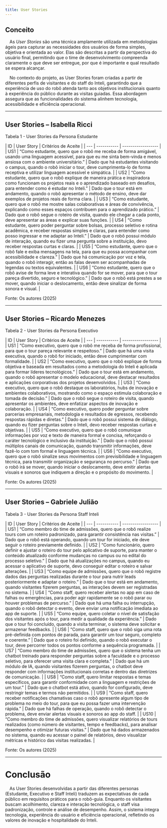 ```yaml
---
title: User Stories
---
```



## Conceito

&emsp;As *User Stories* são uma técnica amplamente utilizada em metodologias ágeis para capturar as necessidades dos usuários de forma simples, objetiva e orientada ao valor. Elas são descritas a partir da perspectiva do usuário final, permitindo que o time de desenvolvimento compreenda claramente o que deve ser entregue, por que é importante e qual resultado se espera alcançar.

&emsp;No contexto do projeto, as User Stories foram criadas a partir de diferentes perfis de visitantes e do staff do Inteli, garantindo que a experiência de uso do robô atenda tanto aos objetivos institucionais quanto à experiência do público durante as visitas guiadas. Essa abordagem assegura que as funcionalidades do sistema alinhem tecnologia, acessibilidade e eficiência operacional.

---

## User Stories – Isabella Ricci

<p style={{textAlign: 'center'}}>Tabela 1 - User Stories da Persona Estudante</p>  
| ID  | User Story | Critérios de Aceite |
| --- | ----------- | ------------------ |
| US1 | “Como estudante, quero que o robô me receba de forma amigável, usando uma linguagem acessível, para que eu me sinta bem-vinda e menos ansiosa com o ambiente universitário.” | Dado que há estudantes visitando o campus, quando o robô iniciar o tour, deve cumprimenta-lo de forma receptiva e utilizar linguagem acessível e simpática. |
| US2 | “Como estudante, quero que o robô explique de maneira prática e inspiradora como funcionam os projetos reais e o aprendizado baseado em desafios, para entender como é estudar no Inteli.” | Dado que o tour está em andamento, quando o robô apresentar o método de ensino, deve dar exemplos de projetos reais de forma clara. |
| US3 | “Como estudante, quero que o robô me mostre salas colaborativas e áreas de convivência, explicando como esses espaços contribuem para o aprendizado prático.” | Dado que o robô segue o roteiro de visita, quando ele chegar a cada ponto, deve apresentar as áreas e explicar suas funções. |
| US4 | “Como estudante, quero poder perguntar sobre bolsas, processo seletivo e rotina acadêmica, e receber respostas simples e claras, para entender como posso ingressar e me adaptar ao Inteli.” | Dado que o robô possui módulo de interação, quando eu fizer uma pergunta sobre a instituição, devo receber respostas curtas e claras. |
| US5 | “Como estudante, quero que o robô fale e exiba mensagens na tela, para que eu possa acompanhar com acessibilidade e clareza.” | Dado que há comunicação por voz e tela, quando o robô interagir, então as falas devem ser acompanhadas de legendas ou textos equivalentes. |
| US6 | “Como estudante, quero que o robô avise de forma leve e interativa quando for se mover, para que o tour pareça divertido, seguro e tecnológico.” | Dado que o robô está prestes a se mover, quando iniciar o deslocamento, então deve sinalizar de forma sonora e visual. |

<p style={{textAlign: 'center'}}>Fonte: Os autores (2025)</p>

---

## User Stories – Ricardo Menezes

<p style={{textAlign: 'center'}}>Tabela 2 - User Stories da Persona Executivo</p>  
| ID  | User Story | Critérios de Aceite |
| --- | ----------- | ------------------ |
| US1 | “Como executivo, quero que o robô me receba de forma profissional, para que o tour pareça relevante e respeitoso.” | Dado que há uma visita executiva, quando o robô for iniciado, então deve cumprimentar com formalidade. |
| US2 | “Como executivo, quero que o robô explique de forma objetiva e baseada em resultados como a metodologia do Inteli é aplicada para formar líderes tecnológicos.” | Dado que o tour está em andamento, quando o robô apresentar o modelo educacional, deve destacar resultados e aplicações corporativas dos projetos desenvolvidos. |
| US3 | “Como executivo, quero que o robô destaque os laboratórios, hubs de inovação e ambientes colaborativos, mostrando como o espaço estimula colaboração e tomada de decisão.” | Dado que o robô segue o roteiro de visita, quando apresentar os ambientes, deve enfatizar aspectos de inovação e colaboração. |
| US4 | “Como executivo, quero poder perguntar sobre parcerias empresariais, metodologia e resultados de egressos, recebendo respostas rápidas e diretas.” | Dado que o robô possui sistema de diálogo, quando eu fizer perguntas sobre o Inteli, devo receber respostas curtas e objetivas. |
| US5 | “Como executivo, quero que o robô comunique informações por voz e texto de maneira formal e concisa, reforçando o caráter tecnológico e inclusivo da instituição.” | Dado que o robô possui múltiplos canais de comunicação, quando transmitir informações, deve fazê-lo com tom formal e linguagem técnica. |
| US6 | “Como executivo, quero que o robô sinalize seus movimentos com previsibilidade e linguagem técnica, para transmitir organização e segurança no percurso.” | Dado que o robô irá se mover, quando iniciar o deslocamento, deve emitir alertas visuais e sonoros que indiquem a direção e o propósito do movimento. |

<p style={{textAlign: 'center'}}>Fonte: Os autores (2025)</p>

---

## User Stories – Gabriele Julião

<p style={{textAlign: 'center'}}>Tabela 3 - User Stories da Persona Staff Inteli</p>  
| ID  | User Story | Critérios de Aceite |
| --- | ----------- | ------------------ |
| US1 | “Como membro do time de admissões, quero que o robô realize tours com um roteiro padronizado, para garantir consistência nas visitas.” | Dado que o robô está operando, quando um tour for iniciado, ele deve seguir o roteiro previamente definido. |
| US2 | “Como funcionário, quero definir e ajustar o roteiro do tour pelo aplicativo de suporte, para manter o conteúdo atualizado conforme mudanças no campus ou no edital do processo seletivo.” | Dado que há atualizações no campus, quando eu acessar o aplicativo de suporte, devo conseguir editar o roteiro e salvar alterações. |
| US3 | “Como equipe de admissões, quero que o robô registre dados das perguntas realizadas durante o tour para nutrir leads posteriormente e adaptar o roteiro.” | Dado que o tour está em andamento, quando visitantes fizerem perguntas, as interações devem ser registradas no sistema. |
| US4 | “Como staff, quero receber alertas no app em caso de falhas ou emergências, para poder agir rapidamente se o robô parar ou houver problemas de percurso.” | Dado que há uma falha ou interrupção, quando o robô detectar o evento, deve enviar uma notificação imediata ao app de suporte. |
| US5 | “Como equipe, quero coletar o nível de satisfação dos visitantes após o tour, para medir a qualidade da experiência.” | Dado que o tour foi concluído, quando a visita terminar, o sistema deve solicitar e armazenar feedbacks. |
| US6 | “Como staff, quero que o robô siga uma rota pré-definida com pontos de parada, para garantir um tour seguro, completo e coerente.” | Dado que o roteiro foi definido, quando o robô executar o tour, deve percorrer todos os pontos conforme a sequência programada. |
| US7 | “Como membro do time de admissões, quero que o sistema tenha um chatbot treinado para responder perguntas sobre a faculdade e o processo seletivo, para oferecer uma visita clara e completa.” | Dado que há um módulo de IA, quando visitantes fizerem perguntas, o chatbot deve responder com informações institucionais corretas e dentro das diretrizes de comunicação. |
| US8 | “Como staff, quero limitar respostas e temas específicos, para garantir conformidade com a linguagem e restrições de um tour.” | Dado que o chatbot está ativo, quando for configurado, deve restringir temas e termos não permitidos. |
| US9 | “Como staff, quero receber notificações chamativas caso o robô apresente algum tipo de problema no meio do tour, para que eu possa fazer uma intervenção rápida.” | Dado que há falhas de operação, quando o robô detectar o problema, deve enviar alertas visuais e sonoros ao app do staff. |
| US10 | “Como membro do time de admissões, quero visualizar relatórios de tours realizados (como número de visitantes, tempo e feedbacks), para analisar desempenho e otimizar futuras visitas.” | Dado que há dados armazenados no sistema, quando eu acessar o painel de relatórios, devo visualizar métricas e histórico das visitas realizadas. |

<p style={{textAlign: 'center'}}>Fonte: Os autores (2025)</p>

---

# Conclusão  

&emsp;As User Stories desenvolvidas a partir das diferentes personas (Estudante, Executivo e Staff Inteli) traduzem as expectativas de cada público em requisitos práticos para o robô-guia. Enquanto os visitantes buscam acolhimento, clareza e interação tecnológica, o staff visa padronização, controle e análise de desempenho. Assim, o sistema integra tecnologia, experiência do usuário e eficiência operacional, refletindo os valores de inovação e hospitalidade do Inteli.